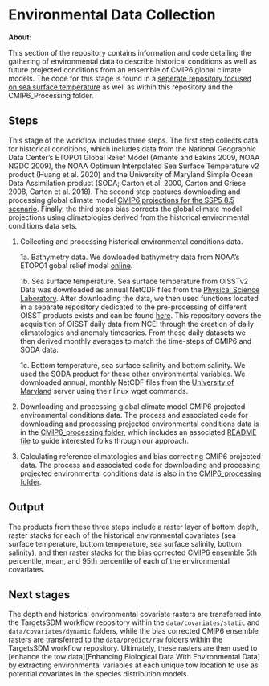 # Environmental Data Collection

**About:**

This section of the repository contains information and code detailing the gathering of environmental data to describe historical conditions as well as future projected conditions from an ensemble of CMIP6 global climate models. The code for this stage is found in a [seperate repository focused on sea surface temperature](https://github.com/adamkemberling/oisst_mainstays) as well as within this repository and the CMIP6_Processing folder. 

## Steps
This stage of the workflow includes three steps. The first step collects data for historical conditions, which includes data from the National Geographic Data Center's ETOPO1 Global Relief Model (Amante and Eakins 2009, NOAA NGDC 2009), the NOAA Optimum Interpolated Sea Surface Temperature v2 product (Huang et al. 2020) and the University of Maryland Simple Ocean Data Assimilation product (SODA; Carton et al. 2000, Carton and Griese 2008, Carton et al. 2018). The second step captures downloading and processing global climate model [CMIP6 projections for the SSP5 8.5 scenario](Riahi et al. 2017). Finally, the third steps bias corrects the global climate model projections using climatologies derived from the historical environmental conditions data sets.

1. Collecting and processing historical environmental conditions data. 

    1a. Bathymetry data. We dowloaded bathymetry data from NOAA's ETOPO1 gobal relief model [online](https://www.ngdc.noaa.gov/mgg/global/relief/ETOPO1/data/bedrock/cell_registered/georeferenced_tiff/).

    1b. Sea surface temperature. Sea surface temperature from OISSTv2 Data was downloaded as annual NetCDF files from the [Physical Science Laboratory](https://psl.noaa.gov/data/gridded/data.noaa.oisst.v2.highres.html). After downloading the data, we then used functions located in a separate repository dedicated to the pre-processing of different OISST products exists and can be found [here](https://github.com/adamkemberling/oisst_mainstays). This repository covers the acquisition of OISST daily data from NCEI through the creation of daily climatologies and anomaly timeseries. From these daily datasets we then derived monthly averages to match the time-steps of CMIP6 and SODA data.

    1c. Bottom temperature, sea surface salinity and bottom salinity. We used the SODA product for these other environmental variables. We downloaded annual, monthly NetCDF files from the [University of Maryland](https://www2.atmos.umd.edu/~ocean/index_files/soda3.4.2_mn_download_b.htm) server using their linux wget commands. 

2. Downloading and processing global climate model CMIP6 projected environmental conditions data. The process and associated code for downloading and processing projected environmental conditions data is in the [CMIP6_processing folder](https://github.com/gulfofmaine/sdm_workflow/tree/main/CMIP6_processing), which includes an associated [README file](https://github.com/gulfofmaine/sdm_workflow/blob/main/CMIP6_processing/README.md) to guide interested folks through our approach.

3. Calculating reference climatologies and bias correcting CMIP6 projected data. The process and associated code for downloading and processing projected environmental conditions data is also in the [CMIP6_processing folder](https://github.com/gulfofmaine/sdm_workflow/tree/main/CMIP6_processing).

## Output

The products from these three steps include a raster layer of bottom depth, raster stacks for each of the historical environmental covariates (sea surface temperature, bottom temperature, sea surface salinity, bottom salinity), and then raster stacks for the bias corrected CMIP6 ensemble 5th percentile, mean, and 95th percentile of each of the environmental covariates.

## Next stages

 The depth and historical environmental covariate rasters are transferred into the TargetsSDM workflow repository within the `data/covariates/static` and `data/covariates/dynamic` folders, while the bias corrected CMIP6 ensemble rasters are transferred to the `data/predict/raw` folders within the TargetsSDM workflow repository. Ultimately, these rasters are then used to [enhance the tow data][Enhancing Biological Data With Environmental Data] by extracting environmental variables at each unique tow location to use as potential covariates in the species distribution models.






